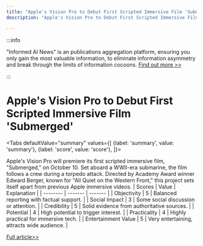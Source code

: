 ```yaml
---
title: "Apple's Vision Pro to Debut First Scripted Immersive Film 'Submerged'"
description: "Apple's Vision Pro to Debut First Scripted Immersive Film 'Submerged'"

---
```



:::info

"Informed AI News" is an publications aggregation platform, ensuring you only gain the most valuable information, to eliminate information asymmetry and break through the limits of information cocoons.  [Find out more >>](/)

:::

# Apple's Vision Pro to Debut First Scripted Immersive Film 'Submerged'


<Tabs
	defaultValue="summary"
	values={[
	{label: 'summary', value: 'summary'},
	{label: 'score', value: 'score'},
]}>
<TabItem value="summary">


Apple's Vision Pro will premiere its first scripted immersive film, "Submerged," on October 10. Set aboard a WWII-era submarine, the film follows a crew during a torpedo attack. Directed by Academy Award winner Edward Berger, known for "All Quiet on the Western Front," this project sets itself apart from previous Apple immersive videos.
</TabItem>
<TabItem value="score">
	| Scores     | Value   | Explanation |
	| -------- | ------- | ------- |
	| Objectivity  | 5    | Balanced reporting with factual support.    |
	| Social Impact | 3     | Some social discussion or attention.    |
	| Credibility    | 5    | Solid evidence from authoritative sources.    |
	| Potential    | 4    | High potential to trigger interest.    |
	| Practicality    | 4    | Highly practical for immersive tech.    |
	| Entertainment Value    | 5    | Very entertaining, attracts wide audience.    |
</TabItem>
</Tabs>

[Full article>>](https://entertainment.slashdot.org/story/24/10/08/0017218/vision-pros-first-scripted-immersive-film-is-coming-this-week?utm_source=rss1.0mainlinkanon&utm_medium=feed)
